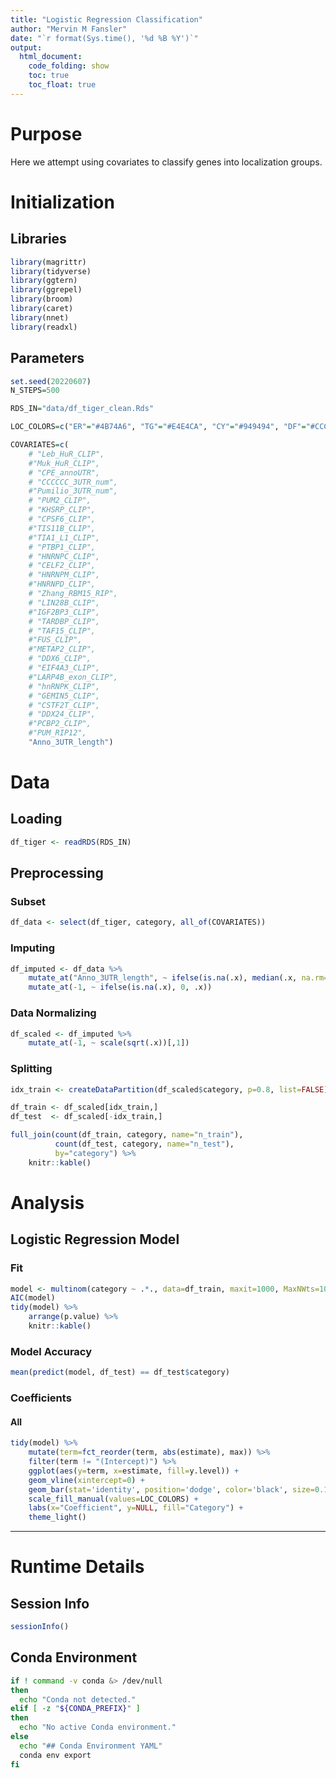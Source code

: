 ```yaml
---
title: "Logistic Regression Classification"
author: "Mervin M Fansler"
date: "`r format(Sys.time(), '%d %B %Y')`"
output: 
  html_document: 
    code_folding: show
    toc: true
    toc_float: true
---
```


# Purpose

Here we attempt using covariates to classify genes into localization groups.

# Initialization

## Libraries
```r
library(magrittr)
library(tidyverse)
library(ggtern)
library(ggrepel)
library(broom)
library(caret)
library(nnet)
library(readxl)
```

## Parameters
```r
set.seed(20220607)
N_STEPS=500

RDS_IN="data/df_tiger_clean.Rds"

LOC_COLORS=c("ER"="#4B74A6", "TG"="#E4E4CA", "CY"="#949494", "DF"="#CCCCCC")

COVARIATES=c(
    # "Leb_HuR_CLIP", 
    #"Muk_HuR_CLIP", 
    # "CPE_annoUTR", 
    # "CCCCCC_3UTR_num",
    #"Pumilio_3UTR_num", 
    # "PUM2_CLIP", 
    # "KHSRP_CLIP", 
    # "CPSF6_CLIP", 
    #"TIS11B_CLIP", 
    #"TIA1_L1_CLIP", 
    # "PTBP1_CLIP", 
    # "HNRNPC_CLIP",
    # "CELF2_CLIP", 
    # "HNRNPM_CLIP", 
    #"HNRNPD_CLIP", 
    # "Zhang_RBM15_RIP",
    # "LIN28B_CLIP", 
    #"IGF2BP3_CLIP", 
    # "TARDBP_CLIP", 
    # "TAF15_CLIP",
    #"FUS_CLIP", 
    #"METAP2_CLIP", 
    # "DDX6_CLIP", 
    # "EIF4A3_CLIP",
    #"LARP4B_exon_CLIP", 
    # "hnRNPK_CLIP", 
    # "GEMIN5_CLIP", 
    # "CSTF2T_CLIP",
    # "DDX24_CLIP", 
    #"PCBP2_CLIP", 
    #"PUM_RIP12",
    "Anno_3UTR_length")
```

# Data
## Loading
```r
df_tiger <- readRDS(RDS_IN)
```

## Preprocessing
### Subset
```r
df_data <- select(df_tiger, category, all_of(COVARIATES))
```

### Imputing
```r
df_imputed <- df_data %>%
    mutate_at("Anno_3UTR_length", ~ ifelse(is.na(.x), median(.x, na.rm=TRUE), .x)) %>%
    mutate_at(-1, ~ ifelse(is.na(.x), 0, .x))
```

### Data Normalizing
```r
df_scaled <- df_imputed %>%
    mutate_at(-1, ~ scale(sqrt(.x))[,1])
```

### Splitting
```r
idx_train <- createDataPartition(df_scaled$category, p=0.8, list=FALSE)

df_train <- df_scaled[idx_train,]
df_test  <- df_scaled[-idx_train,]

full_join(count(df_train, category, name="n_train"),
          count(df_test, category, name="n_test"),
          by="category") %>%
    knitr::kable()
```

# Analysis
## Logistic Regression Model
### Fit
```r
model <- multinom(category ~ .*., data=df_train, maxit=1000, MaxNWts=10000)
AIC(model)
tidy(model) %>% 
    arrange(p.value) %>%
    knitr::kable()
```

### Model Accuracy
```r
mean(predict(model, df_test) == df_test$category)
```

### Coefficients
#### All
```r
tidy(model) %>%
    mutate(term=fct_reorder(term, abs(estimate), max)) %>%
    filter(term != "(Intercept)") %>% 
    ggplot(aes(y=term, x=estimate, fill=y.level)) +
    geom_vline(xintercept=0) +
    geom_bar(stat='identity', position='dodge', color='black', size=0.1, width=0.9) +
    scale_fill_manual(values=LOC_COLORS) +
    labs(x="Coefficient", y=NULL, fill="Category") +
    theme_light()
```


---

# Runtime Details
## Session Info
```r
sessionInfo()
```

## Conda Environment
```bash
if ! command -v conda &> /dev/null
then
  echo "Conda not detected."
elif [ -z "${CONDA_PREFIX}" ]
then
  echo "No active Conda environment."
else
  echo "## Conda Environment YAML"
  conda env export
fi
```

